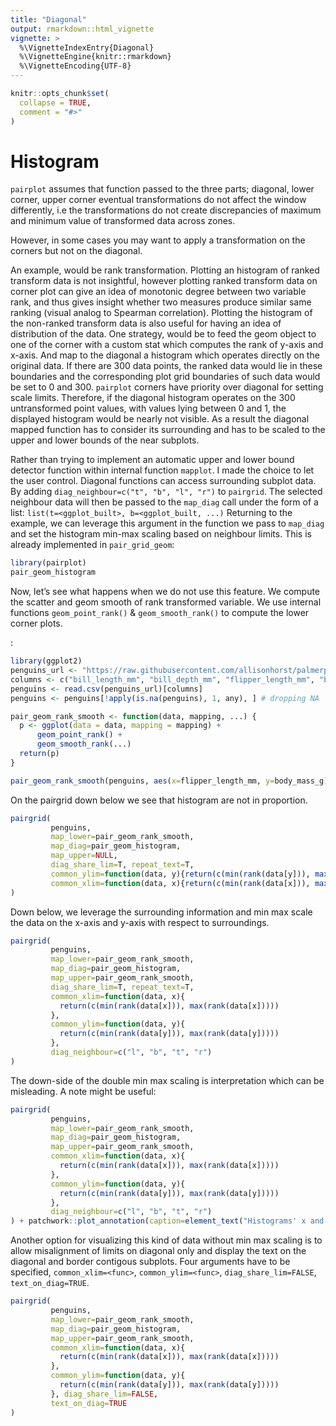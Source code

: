 ```yaml
---
title: "Diagonal"
output: rmarkdown::html_vignette
vignette: >
  %\VignetteIndexEntry{Diagonal}
  %\VignetteEngine{knitr::rmarkdown}
  %\VignetteEncoding{UTF-8}
---
```


```r
knitr::opts_chunk$set(
  collapse = TRUE,
  comment = "#>"
)
```

# Histogram

`pairplot` assumes that function passed to the three parts; diagonal, lower corner, upper corner eventual
transformations do not affect the window differently, i.e the transformations do not create
discrepancies of maximum and minimum value of transformed data across zones.

However, in some cases you may want to apply a transformation on the corners but not on the diagonal.

An example, would be rank transformation. Plotting an histogram of ranked transform data 
is not insightful,
however plotting ranked transform data on corner plot can give an idea of monotonic degree 
between two variable rank, and thus gives insight whether two measures
produce similar same ranking (visual analog to Spearman correlation).
Plotting the histogram of the non-ranked transform data is also
useful for having an idea of distribution of the data.
One strategy, would be to feed the geom object to one of the corner with a custom stat
which computes the rank of y-axis and x-axis. And map to the diagonal a histogram which
operates directly on the original data.
If there are 300 data points, the ranked data would lie in these boundaries 
and the corresponding plot grid boundaries of such data 
would be set to 0 and 300. 
`pairplot` corners have priority over diagonal for setting scale limits. 
Therefore, if the diagonal histogram operates on the 300 untransformed point values, with values lying between 
0 and 1, the displayed histogram would be nearly not visible.
As a result the diagonal mapped function has to consider its surrounding
and has to be scaled to the upper and lower bounds of the near subplots.

Rather than trying to implement an automatic upper and lower bound detector
function within internal function `mapplot`. I made the choice to let the user control.
Diagonal functions can access surrounding subplot data. By adding `diag_neighbour=c("t", "b", "l", "r")`
to `pairgrid`. 
The selected neighbour data will then be passed to the `map_diag` call under the form
of a list: `list(t=<ggplot_built>, b=<ggplot_built, ...)`
Returning to the example, we can leverage this argument in the function we pass to `map_diag` and set
the histogram min-max scaling based on neighbour limits.
This is already implemented in `pair_grid_geom`:

```r
library(pairplot)
pair_geom_histogram
```

Now, let's see what happens when we do not use this feature. We compute the scatter and geom smooth of rank transformed variable.
We use internal functions `geom_point_rank()` & `geom_smooth_rank()` to compute the lower corner plots.

:

```r
library(ggplot2)
penguins_url <- "https://raw.githubusercontent.com/allisonhorst/palmerpenguins/main/inst/extdata/penguins.csv"
columns <- c("bill_length_mm", "bill_depth_mm", "flipper_length_mm", "body_mass_g")
penguins <- read.csv(penguins_url)[columns]
penguins <- penguins[!apply(is.na(penguins), 1, any), ] # dropping NA

pair_geom_rank_smooth <- function(data, mapping, ...) {
  p <- ggplot(data = data, mapping = mapping) + 
      geom_point_rank() + 
      geom_smooth_rank(...)
  return(p)
}

pair_geom_rank_smooth(penguins, aes(x=flipper_length_mm, y=body_mass_g))
```

On the pairgrid down below we see that histogram are not in proportion.

```r
pairgrid(
         penguins,
         map_lower=pair_geom_rank_smooth,
         map_diag=pair_geom_histogram,
         map_upper=NULL,
         diag_share_lim=T, repeat_text=T,
         common_ylim=function(data, y){return(c(min(rank(data[y])), max(rank(data[y]))))},
         common_xlim=function(data, x){return(c(min(rank(data[x])), max(rank(data[x]))))}
)
```

Down below, we leverage the surrounding information and min
max scale the data on the x-axis and y-axis with 
respect to surroundings.

```r

pairgrid(
         penguins,
         map_lower=pair_geom_rank_smooth,
         map_diag=pair_geom_histogram,
         map_upper=pair_geom_rank_smooth,
         diag_share_lim=T, repeat_text=T,
         common_xlim=function(data, x){
           return(c(min(rank(data[x])), max(rank(data[x]))))
         },
         common_ylim=function(data, y){
           return(c(min(rank(data[y])), max(rank(data[y]))))
         },
         diag_neighbour=c("l", "b", "t", "r")
)
```

The down-side of the double min max scaling is interpretation which can be
misleading. A note might be useful:

```r
pairgrid(
         penguins,
         map_lower=pair_geom_rank_smooth,
         map_diag=pair_geom_histogram,
         map_upper=pair_geom_rank_smooth,
         common_xlim=function(data, x){
           return(c(min(rank(data[x])), max(rank(data[x]))))
         },
         common_ylim=function(data, y){
           return(c(min(rank(data[y])), max(rank(data[y]))))
         },
         diag_neighbour=c("l", "b", "t", "r")
) + patchwork::plot_annotation(caption=element_text("Histograms' x and y axis were rescaled with respect to the surrounding plots' y and x limits"))
```

Another option for visualizing this kind of data without
min max scaling is to allow misalignment of limits on diagonal only
and display the text on the diagonal and border contigous subplots.
Four arguments have to be specified, `common_xlim=<func>`, `common_ylim=<func>`,
`diag_share_lim=FALSE`, `text_on_diag=TRUE`.

```r
pairgrid(
         penguins,
         map_lower=pair_geom_rank_smooth,
         map_diag=pair_geom_histogram,
         map_upper=pair_geom_rank_smooth,
         common_xlim=function(data, x){
           return(c(min(rank(data[x])), max(rank(data[x]))))
         },
         common_ylim=function(data, y){
           return(c(min(rank(data[y])), max(rank(data[y]))))
         }, diag_share_lim=FALSE, 
         text_on_diag=TRUE
)
```
